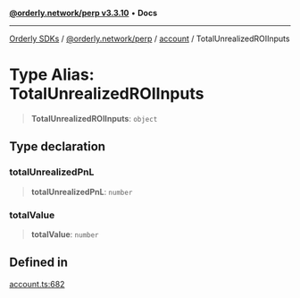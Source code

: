 [**@orderly.network/perp v3.3.10**](/sdks/tech-doc/@orderly.network/perp/README) • **Docs**

***

[Orderly SDKs](/sdks/tech-doc/packages) / [@orderly.network/perp](/sdks/tech-doc/@orderly.network/perp/README) / [account](/sdks/tech-doc/@orderly.network/perp/namespaces/account/README) / TotalUnrealizedROIInputs

# Type Alias: TotalUnrealizedROIInputs

> **TotalUnrealizedROIInputs**: `object`

## Type declaration

### totalUnrealizedPnL

> **totalUnrealizedPnL**: `number`

### totalValue

> **totalValue**: `number`

## Defined in

[account.ts:682](https://github.com/OrderlyNetwork/js-sdk/blob/554ae704783e3b83c40bb234a899e8f02987d9b6/packages/perp/src/account.ts#L682)
